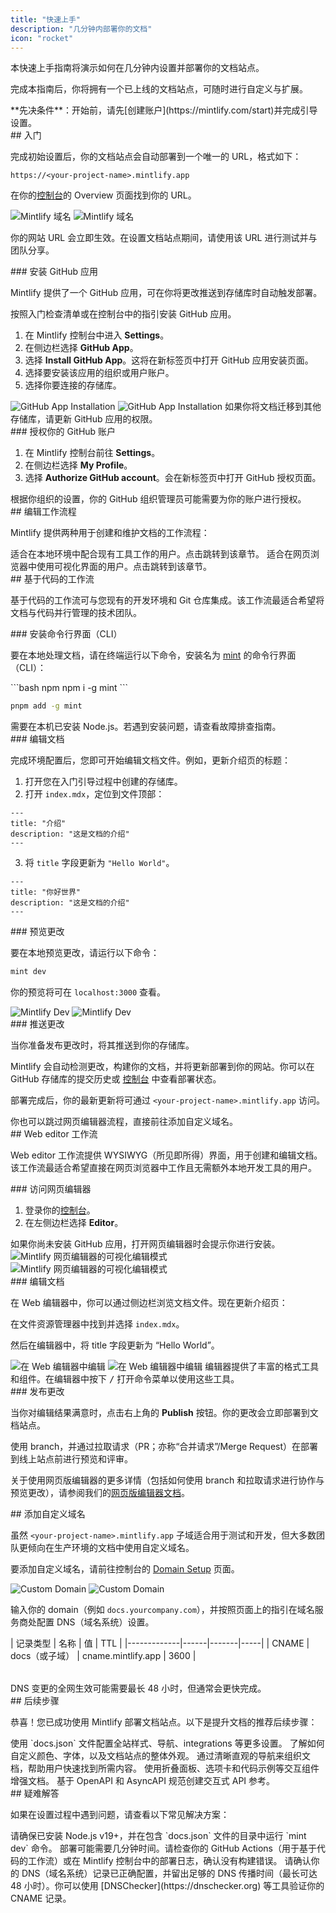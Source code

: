 ```yaml
---
title: "快速上手"
description: "几分钟内部署你的文档"
icon: "rocket"
---
```


本快速上手指南将演示如何在几分钟内设置并部署你的文档站点。

完成本指南后，你将拥有一个已上线的文档站点，可随时进行自定义与扩展。

<Info>
  **先决条件**：开始前，请先[创建账户](https://mintlify.com/start)并完成引导设置。
</Info>

<div id="getting-started">
  ## 入门
</div>

完成初始设置后，你的文档站点会自动部署到一个唯一的 URL，格式如下：

```
https://<your-project-name>.mintlify.app
```

在你的[控制台](https://dashboard.mintlify.com/)的 Overview 页面找到你的 URL。

<Frame>
  <img src="/images/quickstart/mintlify-domain-light.png" alt="Mintlify 域名" className="block dark:hidden" />

  <img src="/images/quickstart/mintlify-domain-dark.png" alt="Mintlify 域名" className="hidden dark:block" />
</Frame>

你的网站 URL 会立即生效。在设置文档站点期间，请使用该 URL 进行测试并与团队分享。

<div id="install-the-github-app">
  ### 安装 GitHub 应用
</div>

Mintlify 提供了一个 GitHub 应用，可在你将更改推送到存储库时自动触发部署。

按照入门检查清单或在控制台中的指引安装 GitHub 应用。

1. 在 Mintlify 控制台中进入 **Settings**。
2. 在侧边栏选择 **GitHub App**。
3. 选择 **Install GitHub App**。这将在新标签页中打开 GitHub 应用安装页面。
4. 选择要安装该应用的组织或用户账户。
5. 选择你要连接的存储库。

<Frame>
  <img src="/images/quickstart/github-app-installation-light.png" alt="GitHub App Installation" className="block dark:hidden" />

  <img src="/images/quickstart/github-app-installation-dark.png" alt="GitHub App Installation" className="hidden dark:block" />
</Frame>

<Info>
  如果你将文档迁移到其他存储库，请更新 GitHub 应用的权限。
</Info>

<div id="authorize-your-github-account">
  ### 授权你的 GitHub 账户
</div>

1. 在 Mintlify 控制台前往 **Settings**。
2. 在侧边栏选择 **My Profile**。
3. 选择 **Authorize GitHub account**。会在新标签页中打开 GitHub 授权页面。

<Info>
  根据你组织的设置，你的 GitHub 组织管理员可能需要为你的账户进行授权。
</Info>

<div id="editing-workflows">
  ## 编辑工作流程
</div>

Mintlify 提供两种用于创建和维护文档的工作流程：

<Card title="基于代码的工作流程" icon="terminal" horizontal href="#code-based-workflow">
  适合在本地环境中配合现有工具工作的用户。点击跳转到该章节。
</Card>

<Card title="网页编辑器工作流程" icon="mouse-pointer-2" horizontal href="#web-editor-workflow">
  适合在网页浏览器中使用可视化界面的用户。点击跳转到该章节。
</Card>

<div id="code-based-workflow">
  ## 基于代码的工作流
</div>

基于代码的工作流可与您现有的开发环境和 Git 仓库集成。该工作流最适合希望将文档与代码并行管理的技术团队。

<div id="install-the-cli">
  ### 安装命令行界面（CLI）
</div>

要在本地处理文档，请在终端运行以下命令，安装名为 [mint](https://www.npmjs.com/package/mint) 的命令行界面（CLI）：

<CodeGroup>
  ```bash npm
  npm i -g mint
  ```

  ```bash pnpm
  pnpm add -g mint
  ```
</CodeGroup>

<Info>
  需要在本机已安装 Node.js。若遇到安装问题，请查看故障排查指南。
</Info>

<div id="edit-the-documentation">
  ### 编辑文档
</div>

完成环境配置后，您即可开始编辑文档文件。例如，更新介绍页的标题：

1. 打开您在入门引导过程中创建的存储库。
2. 打开 `index.mdx`，定位到文件顶部：

```mdx index.mdx
---
title: "介绍"
description: "这是文档的介绍"
---
```

3. 将 `title` 字段更新为 `"Hello World"`。

```mdx index.mdx {2}
---
title: "你好世界"
description: "这是文档的介绍"
---
```

<div id="preview-the-changes">
  ### 预览更改
</div>

要在本地预览更改，请运行以下命令：

```bash
mint dev
```

你的预览将可在 `localhost:3000` 查看。

<Frame>
  <img src="/images/quickstart/mintlify-dev-light.png" alt="Mintlify Dev" className="block dark:hidden" />

  <img src="/images/quickstart/mintlify-dev-dark.png" alt="Mintlify Dev" className="hidden dark:block" />
</Frame>

<div id="push-the-changes">
  ### 推送更改
</div>

当你准备发布更改时，将其推送到你的存储库。

Mintlify 会自动检测更改，构建你的文档，并将更新部署到你的网站。你可以在 GitHub 存储库的提交历史或 [控制台](https://dashboard.mintlify.com) 中查看部署状态。

部署完成后，你的最新更新将可通过 `<your-project-name>.mintlify.app` 访问。

<Card title="跳转到添加自定义域名" icon="arrow-down" href="#adding-a-custom-domain" horizontal>
  你也可以跳过网页编辑器流程，直接前往添加自定义域名。
</Card>

<div id="web-editor-workflow">
  ## Web editor 工作流
</div>

Web editor 工作流提供 WYSIWYG（所见即所得）界面，用于创建和编辑文档。该工作流最适合希望直接在网页浏览器中工作且无需额外本地开发工具的用户。

<div id="access-the-web-editor">
  ### 访问网页编辑器
</div>

1. 登录你的[控制台](https://dashboard.mintlify.com)。
2. 在左侧边栏选择 **Editor**。

<Info>
  如果你尚未安装 GitHub 应用，打开网页编辑器时会提示你进行安装。
</Info>

<Frame>
  <img alt="Mintlify 网页编辑器的可视化编辑模式" src="/images/quickstart/web-editor-light.png" className="block dark:hidden" />

  <img alt="Mintlify 网页编辑器的可视化编辑模式" src="/images/quickstart/web-editor-dark.png" className="hidden dark:block" />
</Frame>

<div id="edit-the-documentation">
  ### 编辑文档
</div>

在 Web 编辑器中，你可以通过侧边栏浏览文档文件。现在更新介绍页：

在文件资源管理器中找到并选择 `index.mdx`。

然后在编辑器中，将 title 字段更新为 “Hello World”。

<Frame>
  <img alt="在 Web 编辑器中编辑" src="/images/quickstart/web-editor-editing-light.png" className="block dark:hidden" />

  <img alt="在 Web 编辑器中编辑" src="/images/quickstart/web-editor-editing-dark.png" className="hidden dark:block" />
</Frame>

<Tip>
  编辑器提供了丰富的格式工具和组件。在编辑器中按下 <kbd>/</kbd> 打开命令菜单以使用这些工具。
</Tip>

<div id="publish-your-changes">
  ### 发布更改
</div>

当你对编辑结果满意时，点击右上角的 **Publish** 按钮。你的更改会立即部署到文档站点。

<Tip>
  使用 branch，并通过拉取请求（PR；亦称“合并请求”/Merge Request）在部署到线上站点前进行预览和评审。
</Tip>

关于使用网页版编辑器的更多详情（包括如何使用 branch 和拉取请求进行协作与预览更改），请参阅我们的[网页版编辑器文档](/zh/editor/getting-started)。

<div id="adding-a-custom-domain">
  ## 添加自定义域名
</div>

虽然 `<your-project-name>.mintlify.app` 子域适合用于测试和开发，但大多数团队更倾向在生产环境的文档中使用自定义域名。

要添加自定义域名，请前往控制台的 [Domain Setup](https://dashboard.mintlify.com/settings/deployment/custom-domain) 页面。

<Frame>
  <img src="/images/quickstart/custom-domain-light.png" alt="Custom Domain" className="block dark:hidden" />

  <img src="/images/quickstart/custom-domain-dark.png" alt="Custom Domain" className="hidden dark:block" />
</Frame>

输入你的 domain（例如 `docs.yourcompany.com`），并按照页面上的指引在域名服务商处配置 DNS（域名系统）设置。

<Table>
  | 记录类型 | 名称 | 值 | TTL |
  |-------------|------|-------|-----|
  | CNAME | docs（或子域） | cname.mintlify.app | 3600 |
</Table>

<Info>
  DNS 变更的全网生效可能需要最长 48 小时，但通常会更快完成。
</Info>

<div id="next-steps">
  ## 后续步骤
</div>

恭喜！您已成功使用 Mintlify 部署文档站点。以下是提升文档的推荐后续步骤：

<Card title="配置全局设置" icon="settings" href="zh/settings" horizontal>
  使用 `docs.json` 文件配置全站样式、导航、integrations 等更多设置。
</Card>

<Card title="自定义主题" icon="paintbrush" href="zh/themes" horizontal>
  了解如何自定义颜色、字体，以及文档站点的整体外观。
</Card>

<Card title="组织导航" icon="map" href="zh/navigation" horizontal>
  通过清晰直观的导航来组织文档，帮助用户快速找到所需内容。
</Card>

<Card title="添加交互组件" icon="puzzle" href="/zh/components/accordions" horizontal>
  使用折叠面板、选项卡和代码示例等交互组件增强文档。
</Card>

<Card title="设置 API 参考" icon="code" href="/zh/api-playground/overview" horizontal>
  基于 OpenAPI 和 AsyncAPI 规范创建交互式 API 参考。
</Card>

<div id="troubleshooting">
  ## 疑难解答
</div>

如果在设置过程中遇到问题，请查看以下常见解决方案：

<AccordionGroup>
  <Accordion title="本地预览无法运行">
    请确保已安装 Node.js v19+，并在包含 `docs.json` 文件的目录中运行 `mint dev` 命令。
  </Accordion>

  <Accordion title="更改未在在线站点生效">
    部署可能需要几分钟时间。请检查你的 GitHub Actions（用于基于代码的工作流）或在 Mintlify 控制台中的部署日志，确认没有构建错误。
  </Accordion>

  <Accordion title="自定义域名无法连接">
    请确认你的 DNS（域名系统）记录已正确配置，并留出足够的 DNS 传播时间（最长可达 48 小时）。你可以使用 [DNSChecker](https://dnschecker.org) 等工具验证你的 CNAME 记录。
  </Accordion>
</AccordionGroup>